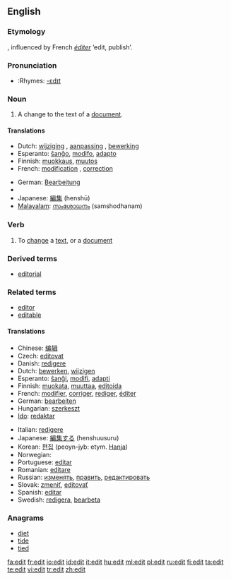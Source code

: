 {{see|édit|Edit}}
{{wikipedia|dab=edit}}
==English==

===Etymology===
{{back-form|editor|nodot=8}}, influenced by French ''[[éditer]]'' ‘edit, publish’.

===Pronunciation===
* :Rhymes: [[Rhymes:English:-ɛdɪt|-ɛdɪt]]

===Noun===
{{en-noun}}

# A change to the text of a [[document]].

====Translations====
{{trans-top|a change to the text of a document}}
*Dutch: [[wijziging]] {{f}}, [[aanpassing]] {{f}}, [[bewerking]] {{f}}
*Esperanto: [[ŝanĝo]], [[modifo]], [[adapto]]
*Finnish: [[muokkaus]], [[muutos]]
*French: [[modification]] {{f}}, [[correction]] {{f}}
{{trans-mid}}
*German: [[Bearbeitung]] {{f}}
*{{trreq|Hebrew}}
*Japanese: [[編集]] (henshū)
*[[Malayalam]]: [[സംശോധനം]] (samshodhanam)
{{trans-bottom}}

===Verb===
{{en-verb}}

# To [[change]] a [[text]], or a [[document]]

===Derived terms===
* [[editorial]]

===Related terms===
* [[editor]]
* [[editable]]

====Translations====
{{rfc-level|Translations at L4+ not in L3 POS section}}
{{trans-top|to change a text, or a document}}
*Chinese: [[编辑]]
*Czech: [[editovat]]
*Danish: [[redigere]]
*Dutch: [[bewerken]], [[wijzigen]]
*Esperanto: [[ŝanĝi]], [[modifi]], [[adapti]]
*Finnish: [[muokata]], [[muuttaa]], [[editoida]]
*French: [[modifier]], [[corriger]], [[rediger]], [[éditer]]
*German: [[bearbeiten]]
*Hungarian: [[szerkeszt]]
*[[Ido]]: [[redaktar]]
{{trans-mid}}
*Italian: [[redigere]]
*Japanese: [[編集する]] (henshuusuru)
*Korean: [[편집]] (peoyn-jyb: etym. [[Hanja]])
*Norwegian: {{t-|no|redigere}}
*Portuguese: [[editar]]
*Romanian: [[editare]] {{f}}
*Russian: [[изменять]], [[править]], [[редактировать]]
*Slovak: [[zmeniť]], [[editovať]]
*Spanish: [[editar]]
*Swedish: [[redigera]], [[bearbeta]]
{{trans-bottom}}

===Anagrams===
* [[diet]]
* [[tide]]
* [[tied]]

[[fa:edit]]
[[fr:edit]]
[[io:edit]]
[[id:edit]]
[[it:edit]]
[[hu:edit]]
[[ml:edit]]
[[pl:edit]]
[[ru:edit]]
[[fi:edit]]
[[ta:edit]]
[[te:edit]]
[[vi:edit]]
[[tr:edit]]
[[zh:edit]]